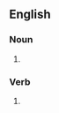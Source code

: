 ==English==

===Noun===
{{head|en|noun plural form}}

# {{plural of|shuffle|lang=en}}

===Verb===
{{head|en|verb form}}

# {{en-third-person singular of|shuffle}}